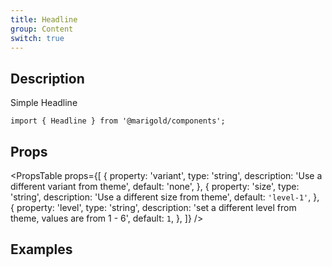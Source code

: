 ```yaml
---
title: Headline
group: Content
switch: true
---
```


## Description

<Preview>
  <Headline>Simple Headline</Headline>
</Preview>

```tsx
import { Headline } from '@marigold/components';
```

## Props

<PropsTable
  props={[
    {
      property: 'variant',
      type: 'string',
      description: 'Use a different variant from theme',
      default: 'none',
    },
    {
      property: 'size',
      type: 'string',
      description: 'Use a different size from theme',
      default: `'level-1'`,
    },
    {
      property: 'level',
      type: 'string',
      description: 'set a different level from theme, values are from 1 - 6',
      default: `1`,
    },
  ]}
/>

## Examples

```tsx preview file=components/Headline/headline.demo.tsx

```
